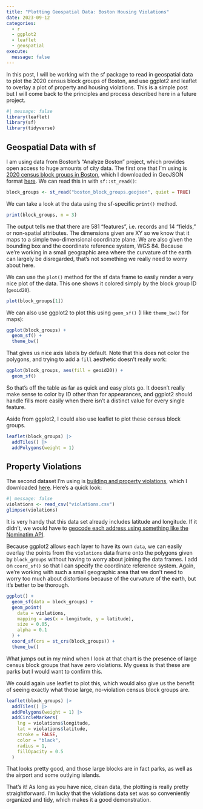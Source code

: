 ```yaml
---
title: "Plotting Geospatial Data: Boston Housing Violations"
date: 2023-09-12
categories:
  - r
  - ggplot2
  - leaflet
  - geospatial
execute:
  message: false
---
```


In this post, I will be working with the sf package to read in geospatial data to plot the 2020 census block groups of Boston, and use ggplot2 and leaflet to overlay a plot of property and housing violations. This is a simple post but I will come back to the principles and process described here in a future project.

```r
#| message: false
library(leaflet)
library(sf)
library(tidyverse)
```

## Geospatial Data with sf 

I am using data from Boston's "Analyze Boston" project, which provides open access to huge amounts of city data. The first one that I'm using is [2020 census block groups in Boston](https://data.boston.gov/dataset/2020-census-block-groups-in-boston), which I downloaded in GeoJSON format [here](boston_block_groups.geojson). We can read this in with `sf::st_read()`:

```r
block_groups <- st_read("boston_block_groups.geojson", quiet = TRUE)
```

We can take a look at the data using the sf-specific `print()` method.

```r
print(block_groups, n = 3)
```

The output tells me that there are 581 "features", i.e. records and 14 "fields," or non-spatial attributes. The dimensions given are XY so we know that it maps to a simple two-dimensional coordinate plane. We are also given the bounding box and the coordinate reference system, WGS 84. Because we're working in a small geographic area where the curvature of the earth can largely be disregarded, that's not something we really need to worry about here.

We can use the `plot()` method for the sf data frame to easily render a very nice plot of the data. This one shows it colored simply by the block group ID (`geoid20`).

```r
plot(block_groups[1])
```
We can also use ggplot2 to plot this using `geom_sf()` (I like `theme_bw()` for maps):

```r
ggplot(block_groups) +
  geom_sf() + 
  theme_bw()
```

That gives us nice axis labels by default. Note that this does not color the polygons, and trying to add a `fill` aesthetic doesn't really work:

```r
ggplot(block_groups, aes(fill = geoid20)) +
  geom_sf()
```
So that's off the table as far as quick and easy plots go. It doesn't really make sense to color by ID other than for appearances, and ggplot2 should handle fills more easily when there isn't a distinct value for every single feature.

Aside from ggplot2, I could also use leaflet to plot these census block groups.

```r
leaflet(block_groups) |> 
  addTiles() |> 
  addPolygons(weight = 1)
```


## Property Violations

The second dataset I'm using is [building and property violations](https://data.boston.gov/dataset/building-and-property-violations1/resource/800a2663-1d6a-46e7-9356-bedb70f5332c), which I downloaded [here](violations.csv). Here's a quick look:

```r
#| message: false
violations <- read_csv("violations.csv")
glimpse(violations)
```
It is very handy that this data set already includes latitude and longitude. If it didn't, we would have to [geocode each address using something like the Nominatim API](../2023-09-11-nominatim-geocoding/index.html).

Because ggplot2 allows each layer to have its own `data`, we can easily overlay the points from the `violations` data frame onto the polygons given by `block_groups` without having to worry about joining the data frames. I add on `coord_sf()` so that I can specify the coordinate reference system. Again, we're working with such a small geographic area that we don't need to worry too much about distortions because of the curvature of the earth, but it's better to be thorough.

```r
ggplot() +
  geom_sf(data = block_groups) +
  geom_point(
    data = violations,
    mapping = aes(x = longitude, y = latitude),
    size = 0.05,
    alpha = 0.1
  ) +
  coord_sf(crs = st_crs(block_groups)) +
  theme_bw()
```
What jumps out in my mind when I look at that chart is the presence of large census block groups that have zero violations. My guess is that these are parks but I would want to confirm this.

We could again use leaflet to plot this, which would also give us the benefit of seeing exactly what those large, no-violation census block groups are.

```r
leaflet(block_groups) |> 
  addTiles() |> 
  addPolygons(weight = 1) |> 
  addCircleMarkers(
    lng = violations$longitude, 
    lat = violations$latitude,
    stroke = FALSE,
    color = "black",
    radius = 1,
    fillOpacity = 0.5
  )
```
That looks pretty good, and those large blocks are in fact parks, as well as the airport and some outlying islands. 

That's it! As long as you have nice, clean data, the plotting is really pretty straightforward. I'm lucky that the violations data set was so conveniently organized and tidy, which makes it a good demonstration.